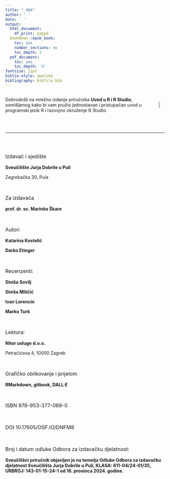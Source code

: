 ---
title: "_404"
author: ' '
date: ' '
output:
  html_document:
    df_print: paged
  bookdown::epub_book:
    toc: yes
    number_sections: no
    toc_depth: 3
  pdf_document:
    toc: yes
    toc_depth: '3'
fontsize: 12pt
biblio-style: apalike
bibliography: bibfile.bib
---

<div style="display:none;">
# _404{-}
</div>

<div style="display: flex; align-items: center;">
<div style="margin-right: 10px;">

Dobrodošli na mrežno izdanje priručnika **Uvod u R i R Studio**, osmišljenog kako bi vam pružio jednostavan i pristupačan uvod u programski jezik R i razvojno okruženje R Studio.

</div>
<div>
![ ](cover.png){width=50%}
  </div>
</div>

<br>
<br>
<hr>
<br>
<br>

\pagebreak



<div align="center">

<p style="font-size: 16px"> Izdavač i sjedište </p>

<p style="font-size: 14px"> <strong> Sveučilište Jurja Dobrile u Puli </strong></p>
Zagrebačka 30, Pula

<br>

<p style="font-size: 16px"> Za izdavača </p>

<p style="font-size: 14px"> <strong> prof. dr. sc. Marinko Škare </strong></p>

<br>

<p style="font-size: 16px"> Autori</p>

<p style="font-size: 14px"> <strong> Katarina Kostelić </strong></p>

<p style="font-size: 14px"> <strong> Darko Etinger </strong></p>

<br>

<p style="font-size: 16px"> Recenzenti:</p>

<p style="font-size: 14px"> <strong> Siniša Sovilj </strong></p>
<p style="font-size: 14px"> <strong> Siniša Miličić </strong></p>
<p style="font-size: 14px"> <strong> Ivan Lorencin </strong></p>
<p style="font-size: 14px"> <strong> Marko Turk </strong></p>

<br>
<p style="font-size: 16px"> Lektura:</p>
<p style="font-size: 14px"><strong> Nitor usluge d.o.o.</strong></p> 
Petračićeva 4, 10000 Zagreb

<br>

<p style="font-size: 16px"> Grafičko oblikovanje i prijelom </p>

<p style="font-size: 14px"> <strong> RMarkdown, gitbook, DALL·E </strong></p>

<br>

<p style="font-size: 16px"> ISBN 978-953-377-068-0 </p>

<br>

<p style="font-size: 16px"> DOI 10.17605/OSF.IO/DNFM8 </p>

<br>

<p style="font-size: 16px"> Broj i datum odluke Odbora za izdavačku djelatnost:</p>

<p style="font-size: 14px"> <strong> Sveučilišni priručnik objavljen je na temelju Odluke Odbora za izdavačku djelatnost Sveučilišta Jurja Dobrile u Puli, KLASA: 611-04/24-01/35, URBROJ: 143-01-15-24-1 od 16. prosinca 2024. godine. </strong></p>

</div>

\pagebreak